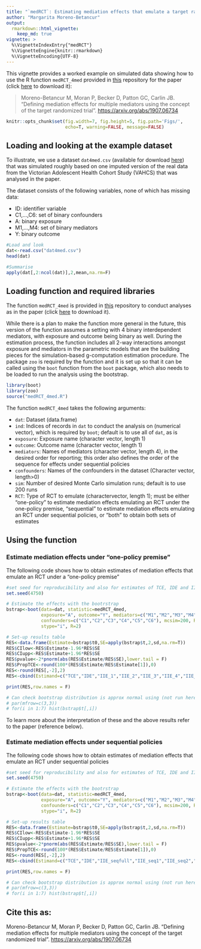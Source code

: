 ```yaml
---
title: "`medRCT`: Estimating mediation effects that emulate a target randomized controlled trial (RCT)"
author: "Margarita Moreno-Betancur"
output: 
  rmarkdown::html_vignette:
    keep_md: true
vignette: >
  %\VignetteIndexEntry{"medRCT"}
  %\VignetteEngine{knitr::rmarkdown}
  %\VignetteEncoding{UTF-8}
---
```

  
This vignette provides a worked example on simulated data showing how to use the R function `medRCT_4med` provided in [this](https://github.com/moreno-betancur/medRCT) repository for the paper (click [here](https://raw.githack.com/moreno-betancur/medRCT/master/medRCT_4med.R) to download it): 

>Moreno-Betancur M, Moran P, Becker D, Patton GC, Carlin JB. "Defining mediation effects for multiple mediators using the concept of the target randomized trial". [https://arxiv.org/abs/1907.06734](https://arxiv.org/abs/1907.06734)

```r
knitr::opts_chunk$set(fig.width=7, fig.height=5, fig.path='Figs/',
                      echo=T, warning=FALSE, message=FALSE)
```

## Loading and looking at the example dataset

To illustrate, we use a dataset `dat4med.csv` (available for download [here](https://raw.githack.com/moreno-betancur/medRCT/master/dat4med.csv)) that was simulated roughly based on one imputed version of the real data from the Victorian Adolescent Health Cohort Study (VAHCS) that was analysed in the paper.
  
The dataset consists of the following variables, none of which has missing data:

* ID: identifier variable 
* C1,...,C6: set of binary confounders
* A: binary exposure
* M1,...,M4: set of binary mediators
* Y: binary outcome

```r
#Load and look
dat<-read.csv("dat4med.csv")
head(dat)

#Summarise
apply(dat[,2:ncol(dat)],2,mean,na.rm=F)
```

## Loading function and required libraries

The function `medRCT_4med` is provided in [this](https://github.com/moreno-betancur/medRCT) repository to conduct analyses as in the paper (click [here](https://raw.githack.com/moreno-betancur/medRCT/master/medRCT_4med.R) to download it). 

While there is a plan to make the function more general in the future, this version of the function assumes a setting with 4 binary interdependent mediators, with exposure and outcome being binary as well. During the estimation process, the function includes all 2-way interactions amongst exposure and mediators in the parametric models that are the building pieces for the simulation-based g-computation estimation procedure. The package `zoo` is required by the function and it is set up so that it can be called using the `boot` function from the `boot` package, which also needs to be loaded to run the analysis using the bootstrap. 

```r
library(boot)
library(zoo)
source("medRCT_4med.R")
```

The function `medRCT_4med` takes the following arguments:

* `dat`: Dataset (data.frame)
* `ind`: Indices of records in `dat` to conduct the analysis on (numerical vector), which is required by `boot`; default is to use all of `dat`, as is
* `exposure`: Exposure name (character vector, length 1)
* `outcome`: Outcome name (character vector, length 1)
* `mediators`: Names of mediators (character vector, length 4), in the desired order for reporting; this order also defines the order of the sequence for effects under sequential policies
* `confounders`: Names of the confounders in the dataset (Character vector, length>0)
* `sim`: Number of desired Monte Carlo simulation runs; default is to use 200 runs
* `RCT`: Type of RCT to emulate (charactervector, length 1); must be either "one-policy" to estimate mediation effects emulating an RCT under the one-policy premise,  "sequential" to estimate mediation effects emulating an RCT under sequential policies, or "both" to obtain both sets of estimates


## Using the function

### Estimate mediation effects under "one-policy premise"

The following code shows how to obtain estimates of mediation effects that emulate an RCT under a "one-policy premise"
```r
#set seed for reproducibility and also for estimates of TCE, IDE and IIE_1/IIE_seq1 obtained with the two RCT options to coincide
set.seed(4750) 

# Estimate the effects with the bootrstrap
bstrap<-boot(data=dat, statistic=medRCT_4med, 
             exposure="A", outcome="Y", mediators=c("M1","M2","M3","M4"),
             confounders=c("C1","C2","C3","C4","C5","C6"), mcsim=200, RCT="one-policy",
             stype="i", R=2)

# Set-up results table
RES<-data.frame(Estimate=bstrap$t0,SE=apply(bstrap$t,2,sd,na.rm=T))
RES$CIlow<-RES$Estimate-1.96*RES$SE
RES$CIupp<-RES$Estimate+1.96*RES$SE
RES$pvalue<-2*pnorm(abs(RES$Estimate/RES$SE),lower.tail = F)
RES$PropTCE<-round(100*(RES$Estimate/RES$Estimate[1]),0)
RES<-round(RES[,-2],2)
RES<-cbind(Estimand=c("TCE","IDE","IIE_1","IIE_2","IIE_3","IIE_4","IIE_int"),RES)

print(RES,row.names = F)

# Can check bootstrap distribution is approx normal using (not run here)
# par(mfrow=c(3,3))
# for(i in 1:7) hist(bstrap$t[,i])
```

To learn more about the interpretation of these and the above results refer to the paper (reference below).

### Estimate mediation effects under sequential policies

The following code shows how to obtain estimates of mediation effects that emulate an RCT under sequential policies
```r
#set seed for reproducibility and also for estimates of TCE, IDE and IIE_1/IIE_seq1 obtained with the two RCT options to coincide
set.seed(4750) 

# Estimate the effects with the bootrstrap
bstrap<-boot(data=dat, statistic=medRCT_4med, 
             exposure="A", outcome="Y", mediators=c("M1","M2","M3","M4"),
             confounders=c("C1","C2","C3","C4","C5","C6"), mcsim=200, RCT="sequential",
             stype="i", R=2)

# Set-up results table
RES<-data.frame(Estimate=bstrap$t0,SE=apply(bstrap$t,2,sd,na.rm=T))
RES$CIlow<-RES$Estimate-1.96*RES$SE
RES$CIupp<-RES$Estimate+1.96*RES$SE
RES$pvalue<-2*pnorm(abs(RES$Estimate/RES$SE),lower.tail = F)
RES$PropTCE<-round(100*(RES$Estimate/RES$Estimate[1]),0)
RES<-round(RES[,-2],2)
RES<-cbind(Estimand=c("TCE","IDE","IIE_seqfull","IIE_seq1","IIE_seq2","IIE_seq3","IIE_seq4","IIE_seqint"),RES)

print(RES,row.names = F)

# Can check bootstrap distribution is approx normal using (not run here)
# par(mfrow=c(3,3))
# for(i in 1:7) hist(bstrap$t[,i])
```



## Cite this as:

Moreno-Betancur M, Moran P, Becker D, Patton GC, Carlin JB. "Defining mediation effects for multiple mediators using the concept of the target randomized trial". [https://arxiv.org/abs/1907.06734](https://arxiv.org/abs/1907.06734)


